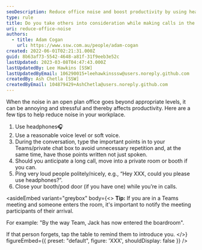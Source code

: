 ```yaml
---
seoDescription: Reduce office noise and boost productivity by using headphones, soft voice levels, typing important points, and politely asking loud colleagues to adjust their volume.
type: rule
title: Do you take others into consideration while making calls in the office?
uri: reduce-office-noise
authors:
  - title: Adam Cogan
    url: https://www.ssw.com.au/people/adam-cogan
created: 2022-06-01T02:21:31.000Z
guid: 8b63af73-5542-4648-a81f-31f9eeb3e52c
lastUpdated: 2023-03-08T04:47:43.000Z
lastUpdatedBy: Lee Hawkins [SSW]
lastUpdatedByEmail: 106290015+leehawkinsssw@users.noreply.github.com
createdBy: Ash Chetla [SSW]
createdByEmail: 104879429+AshChetla@users.noreply.github.com
---
```


When the noise in an open plan office goes beyond appropriate levels, it can be annoying and stressful and thereby affects productivity. Here are a few tips to help reduce noise in your workplace.

1. Use headphones🎧
2. Use a reasonable voice level or soft voice.
3. During the conversation, type the important points in to your Teams/private chat box to avoid unnecessary repetition and, at the same time, have those points written not just spoken.
4. Should you anticipate a long call, move into a private room or booth if you can.
5. Ping very loud people politely/nicely, e.g., “Hey XXX, could you please use headphones?”.
6. Close your booth/pod door (if you have one) while you’re in calls.

<asideEmbed
  variant="greybox"
  body={<>
    **Tip:** If you are in a Teams meeting and someone enters the room, it's important to notify the meeting participants of their arrival.

For example: "By the way Team, Jack has now entered the boardroom".

If that person forgets, tap the table to remind them to introduce you.
  </>}
  figureEmbed={{
    preset: "default",
    figure: 'XXX',
    shouldDisplay: false
  }}
/>
